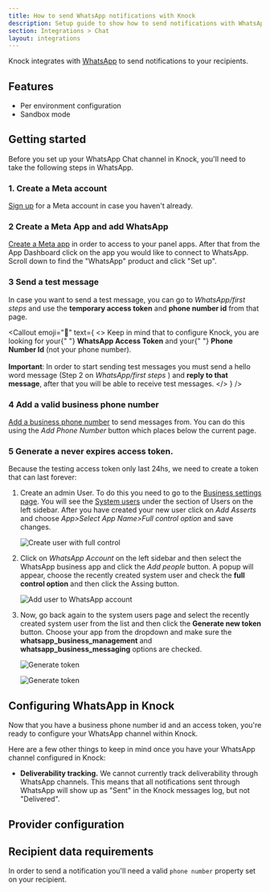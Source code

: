 ```yaml
---
title: How to send WhatsApp notifications with Knock
description: Setup guide to show how to send notifications with WhatsApp and Knock
section: Integrations > Chat
layout: integrations
---
```



Knock integrates with [WhatsApp](https://www.whatsapp.com/) to send notifications to your recipients.

## Features

- Per environment configuration
- Sandbox mode

## Getting started

Before you set up your WhatsApp Chat channel in Knock, you'll need to take the following steps in WhatsApp.

### 1. Create a Meta account

[Sign up](https://developers.facebook.com/) for a Meta account in case you haven't already.

### 2 Create a Meta App and add WhatsApp

[Create a Meta app](https://developers.facebook.com/docs/development/create-an-app/) in order to access to your panel apps.
After that from the App Dashboard click on the app you would like to connect to WhatsApp. Scroll down to find the "WhatsApp" product and click "Set up".

### 3 Send a test message

In case you want to send a test message, you can go to _WhatsApp/first steps_ and use the **temporary access token** and **phone number id** from that page.

<Callout
  emoji="🔦"
  text={
    <>
      Keep in mind that to configure Knock, you are looking for your{" "}
      <strong>WhatsApp Access Token</strong> and your{" "}
      <strong>Phone Number Id</strong> (not your phone number). <br></br>
      <strong>Important</strong>: In order to start sending test messages you
      must send a hello word message (Step 2 on <em>WhatsApp/first steps</em> )
      and
      <strong> reply to that message</strong>, after that you will be able to receive
      test messages.
    </>
  }
/>

### 4 Add a valid business phone number

[Add a business phone number](https://developers.facebook.com/docs/whatsapp/cloud-api/get-started/add-a-phone-number)
to send messages from. You can do this using the _Add Phone Number_ button which places below
the current page.

### 5 Generate a never expires access token.

Because the testing access token only last 24hs, we need to create a token that can last forever:

1. Create an admin User. To do this you need to go to the [Business settings page](https://business.facebook.com/settings).
   You will see the [System users](https://business.facebook.com/settings) under the section of Users on the left sidebar.
   After you have created your new user click on _Add Asserts_ and choose _App>Select App Name>Full control option_ and save changes.

   ![Create user with full control](/images/integrations/chat/whatsapp-creation-user-1.jpg)

2. Click on _WhatsApp Account_ on the left sidebar and then select the WhatsApp business app and click the _Add people_ button.
   A popup will appear, choose the recently created system user and check the **full control option** and then click the Assing button.

   ![Add user to WhatsApp account](/images/integrations/chat/whatsapp-creation-user-2.jpg)

3. Now, go back again to the system users page and select the recently created system user from the list and then click the **Generate new token** button.
   Choose your app from the dropdown and make sure the **whatsapp_business_management** and **whatsapp_business_messaging** options are checked.

   ![Generate token](/images/integrations/chat/whatsapp-creation-user-3.jpg)

   ![Generate token](/images/integrations/chat/whatsapp-creation-user-4.jpg)

## Configuring WhatsApp in Knock

Now that you have a business phone number id and an access token, you're ready to configure your WhatsApp channel within Knock.

Here are a few other things to keep in mind once you have your WhatsApp channel configured in Knock:

- **Deliverability tracking.** We cannot currently track deliverability through WhatsApp channels. This means that all notifications sent through WhatsApp will show up as "Sent" in the Knock messages log, but not "Delivered".

## Provider configuration

<Attributes>
  <Attribute
    name="Authentication token "
    type="string*"
    description="The authentication token from your WhatsApp app"
  />
  <Attribute
    name="Phone Number ID "
    type="string*"
    description="The phone number ID associated with your business phone number"
  />
</Attributes>

## Recipient data requirements

In order to send a notification you'll need a valid `phone number` property set on your recipient.
